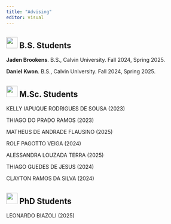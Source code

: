 ```yaml
---
title: "Advising"
editor: visual
---
```


## ![](images/paste-3.png){width="30"} B.S. Students

**Jaden Brookens**. B.S., Calvin University. Fall 2024, Spring 2025.

**Daniel Kwon**. B.S., Calvin University. Fall 2024, Spring 2025.

## ![](images/paste-2.png){width="30"} M.Sc. Students

KELLY IAPUQUE RODRIGUES DE SOUSA (2023)

THIAGO DO PRADO RAMOS (2023)

MATHEUS DE ANDRADE FLAUSINO (2025)

ROLF PAGOTTO VEIGA (2024)

ALESSANDRA LOUZADA TERRA (2025)

THIAGO GUEDES DE JESUS (2024)

CLAYTON RAMOS DA SILVA (2024)

## ![](images/paste-1.png){width="30"} PhD Students

LEONARDO BIAZOLI (2025)